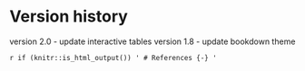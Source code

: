 # Version history

version 2.0 - update interactive tables
version 1.8 - update bookdown theme

`r if (knitr::is_html_output()) '
# References {-}
'`
